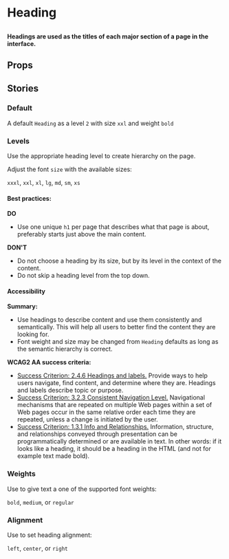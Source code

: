 
# Heading

##

<h4>
  Headings are used as the titles of each major section of a page in the interface. 
</h4>

<Canvas>
  <Story id="components-heading--default" />
</Canvas>


## Props

<ArgsTable of={Heading} />

## Stories


### Default

A default `Heading` as a level `2` with size `xxl` and weight `bold`

<Canvas>
  <Story id="components-heading--default" />
</Canvas>


### Levels

Use the appropriate heading level to create hierarchy on the page.

Adjust the font `size` with the available sizes:

`xxxl`, `xxl`, `xl`, `lg`, `md`, `sm`, `xs`

<Canvas>
  <Story id="components-heading--levels" />
</Canvas>

#### Best practices:

**DO**
- Use one unique `h1` per page that describes what that page is about, preferably starts just above the main content.

**DON'T**
- Do not choose a heading by its size, but by its level in the context of the content.
- Do not skip a heading level from the top down. 

#### Accessibility

**Summary:** 
- Use headings to describe content and use them consistently and semantically. This will help all users to better find the content they are looking for.
- Font weight and size may be changed from `Heading` defaults as long as the semantic hierarchy is correct.


**WCAG2 AA success criteria:**

- [Success Criterion: 2.4.6 Headings and labels.](https://www.w3.org/WAI/WCAG21/quickref/#headings-and-labels) Provide ways to help users navigate, find content, and determine where they are. Headings and labels describe topic or purpose.
- [Success Criterion: 3.2.3 Consistent Navigation Level.](https://www.w3.org/WAI/WCAG21/quickref/?showtechniques=246#consistent-navigation) Navigational mechanisms that are repeated on multiple Web pages within a set of Web pages occur in the same relative order each time they are repeated, unless a change is initiated by the user.
- [Success Criterion: 1.3.1 Info and Relationships.](https://www.w3.org/WAI/WCAG21/quickref/?showtechniques=246#info-and-relationships) Information, structure, and relationships conveyed through presentation can be programmatically determined or are available in text. In other words: if it looks like a heading, it should be a heading in the HTML (and not for example text made bold).


### Weights

Use to give text a one of the supported font weights:

`bold`, `medium`, or `regular`

<Canvas>
  <Story id="components-heading--weight" />
</Canvas>


### Alignment

Use to set heading alignment:

`left`, `center`, or `right`

<Canvas>
  <Story id="components-heading--alignment" />
</Canvas>
